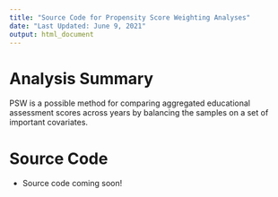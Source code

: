 ```yaml
---
title: "Source Code for Propensity Score Weighting Analyses"
date: "Last Updated: June 9, 2021"
output: html_document
---
```


# Analysis Summary

PSW is a possible method for comparing aggregated educational assessment scores across years by balancing the samples on a set of important covariates. 

# Source Code

* Source code coming soon!